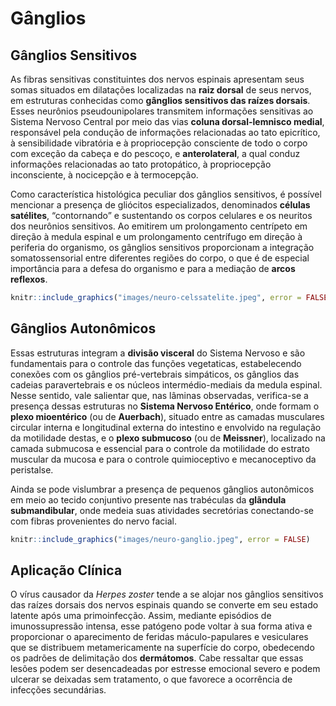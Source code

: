 # Gânglios

## Gânglios Sensitivos

As fibras sensitivas constituintes dos nervos espinais apresentam seus somas situados em dilatações localizadas na **raiz dorsal** de seus nervos, em estruturas conhecidas como **gânglios sensitivos das raízes dorsais**. Esses neurônios pseudounipolares transmitem informações sensitivas ao Sistema Nervoso Central por meio das vias **coluna dorsal-lemnisco medial**, responsável pela condução de informações relacionadas ao tato epicrítico, à sensibilidade vibratória e à propriocepção consciente de todo o corpo com exceção da cabeça e do pescoço, e **anterolateral**, a qual conduz informações relacionadas ao tato protopático, à propriocepção inconsciente, à nocicepção e à termocepção. 

<!-- - Boxe fisiológico e farmacológico sobre os anestésicos locais e a fisiologia das células nociceptivas. -->

<!-- - Boxe histórico sobre a Lei de Hilton e a Lei da Energia Específica dos Nervos. -->

Como característica histológica peculiar dos gânglios sensitivos, é possível mencionar a presença de gliócitos especializados, denominados **células satélites**, "contornando" e sustentando os corpos celulares e os neuritos dos neurônios sensitivos. Ao emitirem um prolongamento centrípeto em direção à medula espinal e um prolongamento centrífugo em direção à periferia do organismo, os gânglios sensitivos proporcionam a integração somatossensorial entre diferentes regiões do corpo, o que é de especial importância para a defesa do organismo e para a mediação de **arcos reflexos**.

```r
knitr::include_graphics("images/neuro-celssatelite.jpeg", error = FALSE)
```

<!-- - boxe fisiológico sobre a Fisiologia dos arcos reflexos e as manobras de testagem de reflexos mais relevantes no exame físico neurológico. -->

## Gânglios Autonômicos

Essas estruturas integram a **divisão visceral** do Sistema Nervoso e são fundamentais para o controle das funções vegetaticas, estabelecendo conexões com os gânglios pré-vertebrais simpáticos, os gânglios das cadeias paravertebrais e  os núcleos intermédio-mediais da medula espinal. Nesse sentido, vale salientar que, nas lâminas observadas, verifica-se a presença dessas estruturas no **Sistema Nervoso Entérico**, onde formam o **plexo mioentérico** (ou de **Auerbach**), situado entre as camadas musculares circular interna e longitudinal externa do intestino e envolvido na regulação da motilidade destas, e o **plexo submucoso** (ou de **Meissner**), localizado na camada submucosa e essencial para o controle da motilidade do estrato muscular da mucosa e para o controle quimioceptivo e mecanoceptivo da peristalse.

<!-- - Boxe de biologia celular versando sobre a importância do SNE na patogenia de doenças psíquicas e sobre as principais funções dele. -->

Ainda se pode vislumbrar a presença de pequenos gânglios autonômicos em meio ao tecido conjuntivo presente nas trabéculas da **glãndula submandibular**, onde medeia suas atividades secretórias conectando-se com fibras provenientes do nervo facial.

```r
knitr::include_graphics("images/neuro-ganglio.jpeg", error = FALSE)
```

## Aplicação Clínica

O vírus causador da _Herpes zoster_ tende a se alojar nos gânglios sensitivos das raízes dorsais dos nervos espinais quando se converte em seu estado latente após uma primoinfecção. Assim, mediante episódios de imunossupressão intensa, esse patógeno pode voltar à sua forma ativa e proporcionar o aparecimento de feridas máculo-papulares e vesiculares que se distribuem metamericamente na superfície do corpo, obedecendo os padrões de delimitação dos **dermátomos**. Cabe ressaltar que essas lesões podem ser desencadeadas por estresse emocional severo e podem ulcerar se deixadas sem tratamento, o que favorece a ocorrência de infecções secundárias.

<!-- - Boxe anatômico e embriológico sobre os dermátomos e os gradientes morfogenéticos que estão por trás de sua origem no desenvolvimento. -->